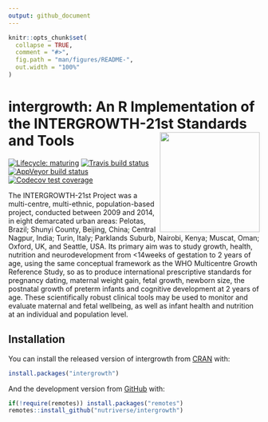 ```yaml
---
output: github_document
---
```


<!-- README.md is generated from README.Rmd. Please edit that file -->

```r
knitr::opts_chunk$set(
  collapse = TRUE,
  comment = "#>",
  fig.path = "man/figures/README-",
  out.width = "100%"
)
```
# intergrowth: An R Implementation of the INTERGROWTH-21st Standards and Tools <img src="man/figures/intergrowth.png" width="200px" align="right" />

<!-- badges: start -->
[![Lifecycle: maturing](https://img.shields.io/badge/lifecycle-experimental-blue.svg)](https://www.tidyverse.org/lifecycle/#experimental)
[![Travis build status](https://travis-ci.org/nutriverse/intergrowth.svg?branch=master)](https://travis-ci.org/nutriverse/intergrowth)
[![AppVeyor build status](https://ci.appveyor.com/api/projects/status/github/nutriverse/intergrowth?branch=master&svg=true)](https://ci.appveyor.com/project/nutriverse/intergrowth)
[![Codecov test coverage](https://codecov.io/gh/nutriverse/intergrowth/branch/master/graph/badge.svg)](https://codecov.io/gh/nutriverse/intergrowth?branch=master)
<!-- badges: end -->

The INTERGROWTH-21st Project was a multi-centre, multi-ethnic, population-based project, conducted between 2009 and 2014, in eight demarcated urban areas: Pelotas, Brazil; Shunyi County, Beijing, China; Central Nagpur, India; Turin, Italy; Parklands Suburb, Nairobi, Kenya; Muscat, Oman; Oxford, UK, and Seattle, USA. Its primary aim was to study growth, health, nutrition and neurodevelopment from <14weeks of gestation to 2 years of age, using the same conceptual framework as the WHO Multicentre Growth Reference Study, so as to produce international prescriptive standards for pregnancy dating, maternal weight gain, fetal growth, newborn size, the postnatal growth of preterm infants and cognitive development at 2 years of age. These scientifically robust clinical tools may be used to monitor and evaluate maternal and fetal wellbeing, as well as infant health and nutrition at an individual and population level.

## Installation

You can install the released version of intergrowth from [CRAN](https://CRAN.R-project.org) with:

``` r
install.packages("intergrowth")
```

And the development version from [GitHub](https://github.com/) with:

``` r
if(!require(remotes)) install.packages("remotes")
remotes::install_github("nutriverse/intergrowth")
```
